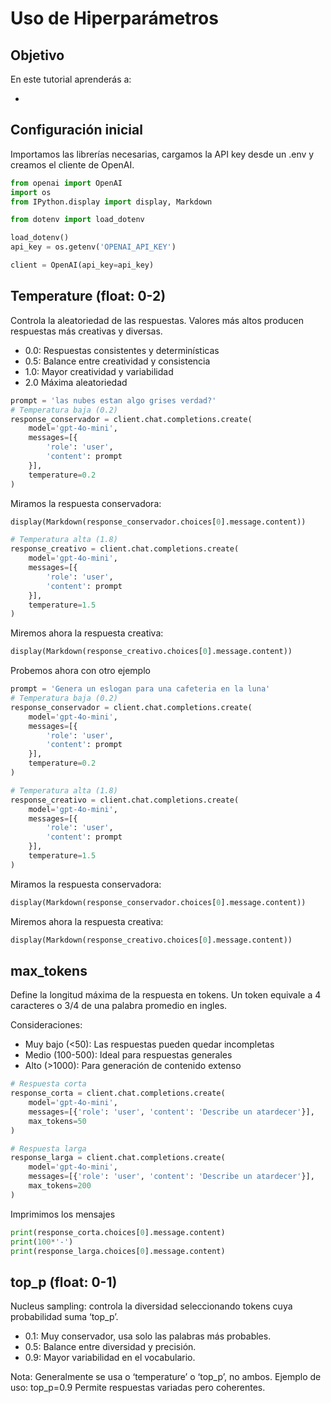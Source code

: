 # Uso de Hiperparámetros

## Objetivo

En este tutorial aprenderás a:

- 


## Configuración inicial

Importamos las librerías necesarias, cargamos la API key desde un .env y creamos el cliente de OpenAI.


```{python}
from openai import OpenAI
import os
from IPython.display import display, Markdown
```
```{python}
from dotenv import load_dotenv

load_dotenv()
api_key = os.getenv('OPENAI_API_KEY')

client = OpenAI(api_key=api_key)
```

## Temperature (float: 0-2)

Controla la aleatoriedad de las respuestas. Valores más altos producen respuestas más creativas y diversas.

- 0.0: Respuestas consistentes y determinísticas
- 0.5: Balance entre creatividad y consistencia
- 1.0: Mayor creatividad y variabilidad
- 2.0 Máxima aleatoriedad


```{python}
prompt = 'las nubes estan algo grises verdad?'
# Temperatura baja (0.2)
response_conservador = client.chat.completions.create(
    model='gpt-4o-mini',
    messages=[{
        'role': 'user',
        'content': prompt
    }],
    temperature=0.2
)

```
Miramos la respuesta conservadora:

```{python}
display(Markdown(response_conservador.choices[0].message.content))
```

```{python}

# Temperatura alta (1.8)
response_creativo = client.chat.completions.create(
    model='gpt-4o-mini',
    messages=[{
        'role': 'user',
        'content': prompt
    }],
    temperature=1.5
)
```


Miremos ahora la respuesta creativa:

```{python}
display(Markdown(response_creativo.choices[0].message.content))
```

Probemos ahora con otro ejemplo

```{python}
prompt = 'Genera un eslogan para una cafeteria en la luna'
# Temperatura baja (0.2)
response_conservador = client.chat.completions.create(
    model='gpt-4o-mini',
    messages=[{
        'role': 'user',
        'content': prompt
    }],
    temperature=0.2
)

# Temperatura alta (1.8)
response_creativo = client.chat.completions.create(
    model='gpt-4o-mini',
    messages=[{
        'role': 'user',
        'content': prompt
    }],
    temperature=1.5
)
```

Miramos la respuesta conservadora:

```{python}
display(Markdown(response_conservador.choices[0].message.content))
```

Miremos ahora la respuesta creativa:

```{python}
display(Markdown(response_creativo.choices[0].message.content))
```

## max_tokens

Define la longitud máxima de la respuesta en tokens. Un token equivale a 4 caracteres o 3/4 de una palabra promedio en ingles.

Consideraciones:

- Muy bajo (<50): Las respuestas pueden quedar incompletas
- Medio (100-500): Ideal para respuestas generales
- Alto (>1000): Para generación de contenido extenso

```{python}
# Respuesta corta
response_corta = client.chat.completions.create(
    model='gpt-4o-mini',
    messages=[{'role': 'user', 'content': 'Describe un atardecer'}],
    max_tokens=50
)

# Respuesta larga
response_larga = client.chat.completions.create(
    model='gpt-4o-mini',
    messages=[{'role': 'user', 'content': 'Describe un atardecer'}],
    max_tokens=200
)
```

Imprimimos los mensajes

```{python}
print(response_corta.choices[0].message.content)
print(100*'-')
print(response_larga.choices[0].message.content)
```

## top_p (float: 0-1)

Nucleus sampling: controla la diversidad seleccionando tokens cuya probabilidad suma 'top_p'.

- 0.1: Muy conservador, usa solo las palabras más probables.
- 0.5: Balance entre diversidad y precisión.
- 0.9: Mayor variabilidad en el vocabulario.

Nota: Generalmente se usa o 'temperature' o 'top_p', no ambos. Ejemplo de uso: top_p=0.9 Permite respuestas variadas pero coherentes.


